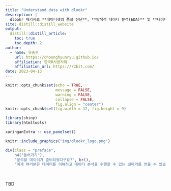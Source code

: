 ```yaml
---
title: "Understand data with dlookr"
description: |
  dlookr 패키지로 **데이터셋의 품질 진단**, **탐색적 데이터 분석(EDA)** 및 **데이터의 변환**을 수행할 수 있습니다.
site: distill::distill_website
output:
  distill::distill_article:
    toc: true
    toc_depth: 2  
author:
  - name: 유충현 
    url: https://choonghyunryu.github.io/
    affiliation: 한국R사용자회
    affiliation_url: https://r2bit.com/   
date: 2023-04-13   
---
```


```r
knitr::opts_chunk$set(echo = TRUE, 
                      message = FALSE, 
                      warning = FALSE, 
                      collapse = FALSE,
                      fig.align = "center")
knitr::opts_chunk$set(fig.width = 12, fig.height = 9)

library(shiny)
library(htmltools)

xaringanExtra :: use_panelset()
```

```r
knitr::include_graphics("img/dlookr_logo.png")
```

```r
div(class = "preface", 
    h4("들어가기"),
    "분석할 데이터가 준비되었다구요?", br(),
    "이제 여러분은 데이터를 이해하고 데이터 분석을 수행할 수 있는 실마리를 얻을 수 있습니다.")
```

<br>

TBD